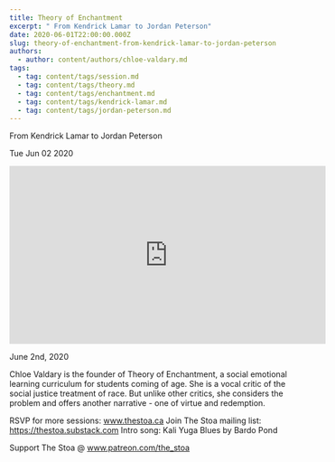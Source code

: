 ```yaml
---
title: Theory of Enchantment
excerpt: " From Kendrick Lamar to Jordan Peterson"
date: 2020-06-01T22:00:00.000Z
slug: theory-of-enchantment-from-kendrick-lamar-to-jordan-peterson
authors:
  - author: content/authors/chloe-valdary.md
tags:
  - tag: content/tags/session.md
  - tag: content/tags/theory.md
  - tag: content/tags/enchantment.md
  - tag: content/tags/kendrick-lamar.md
  - tag: content/tags/jordan-peterson.md
---
```




 From Kendrick Lamar to Jordan Peterson

Tue Jun 02 2020

<iframe width="560" height="315" src="https://www.youtube.com/embed/02fcNGqwQDI" title="Theory of Enchantment: From Kendrick Lamar to Jordan Peterson w/ Chloe Valdary" frameborder="0" allow="accelerometer; autoplay; clipboard-write; encrypted-media; gyroscope; picture-in-picture" allowfullscreen ></iframe>

June 2nd, 2020

Chloe Valdary is the founder of Theory of Enchantment, a social emotional learning curriculum for students coming of age. She is a vocal critic of the social justice treatment of race. But unlike other critics, she considers the problem and offers another narrative - one of virtue and redemption.

RSVP for more sessions: www.thestoa.ca
Join The Stoa mailing list: https://thestoa.substack.com
Intro song: Kali Yuga Blues by Bardo Pond

Support The Stoa @ www.patreon.com/the_stoa


